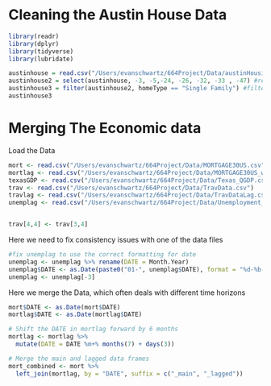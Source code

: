 # Cleaning the Austin House Data

```r

library(readr)
library(dplyr)
library(tidyverse)
library(lubridate)

austinhouse = read.csv("/Users/evanschwartz/664Project/Data/austinHousingData.csv")
austinhouse2 = select(austinhouse, -3, -5,-24, -26, -32, -33 , -47) #removes desired columns
austinhouse3 = filter(austinhouse2, homeType == "Single Family") #filters to only single family homes
austinhouse3


```

# Merging The Economic data

Load the Data

```r
mort <- read.csv("/Users/evanschwartz/664Project/Data/MORTGAGE30US.csv")
mortlag <- read.csv("/Users/evanschwartz/664Project/Data/MORTGAGE30US_with_laggard.csv")
texasGDP <- read.csv("/Users/evanschwartz/664Project/Data/Texas_QGDP.csv")
trav <- read.csv("/Users/evanschwartz/664Project/Data/TravData.csv")
travlag <- read.csv("/Users/evanschwartz/664Project/Data/TravDataLag.csv")
unemplag <- read.csv("/Users/evanschwartz/664Project/Data/Unemployment_rate_with_laggard.csv")


trav[4,4] <- trav[3,4]
```

Here we need to fix consistency issues with one of the data files

```r
#fix unemplag to use the correct formatting for date 
unemplag <- unemplag %>% rename(DATE = Month.Year)
unemplag$DATE <- as.Date(paste0("01-", unemplag$DATE), format = "%d-%b-%Y")
unemplag <- unemplag[-3]
```

Here we merge the Data, which often deals with different time horizons

```r
mort$DATE <- as.Date(mort$DATE)
mortlag$DATE <- as.Date(mortlag$DATE)

# Shift the DATE in mortlag forward by 6 months
mortlag <- mortlag %>%
  mutate(DATE = DATE %m+% months(7) + days(3))

# Merge the main and lagged data frames
mort_combined <- mort %>%
  left_join(mortlag, by = "DATE", suffix = c("_main", "_lagged"))

```
